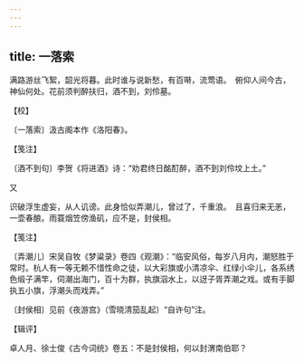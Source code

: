 ```yaml
---
---
---
```

title: 一落索
---







满路游丝飞絮，韶光将暮。此时谁与说新愁，有百啭，流莺语。　俯仰人间今古，神仙何处。花前须判醉扶归，酒不到，刘伶墓。

【校】

〔一落索〕汲古阁本作《洛阳春》。

【笺注】

〔酒不到句〕李贺《将进酒》诗：“劝君终日酩酊醉，酒不到刘伶坟上土。”





又


识破浮生虚妄，从人讥谤。此身恰似弄潮儿，曾过了，千重浪。　且喜归来无恙，一壶春酿。雨蓑烟笠傍渔矶，应不是，封侯相。

【笺注】

〔弄潮儿〕宋吴自牧《梦粱录》卷四《观潮》：“临安风俗，每岁八月内，潮怒胜于常时。杭人有一等无赖不惜性命之徒，以大彩旗或小清凉伞、红绿小伞儿，各系绣色缎子满竿，伺潮出海门，百十为群，执旗泅水上，以迓子胥弄潮之戏。或有手脚执五小旗，浮潮头而戏弄。”

〔封侯相〕见前《夜游宫》（雪晓清笳乱起）“自许句”注。

【辑评】

卓人月、徐士俊《古今词统》卷五：不是封侯相，何以封渭南伯耶？